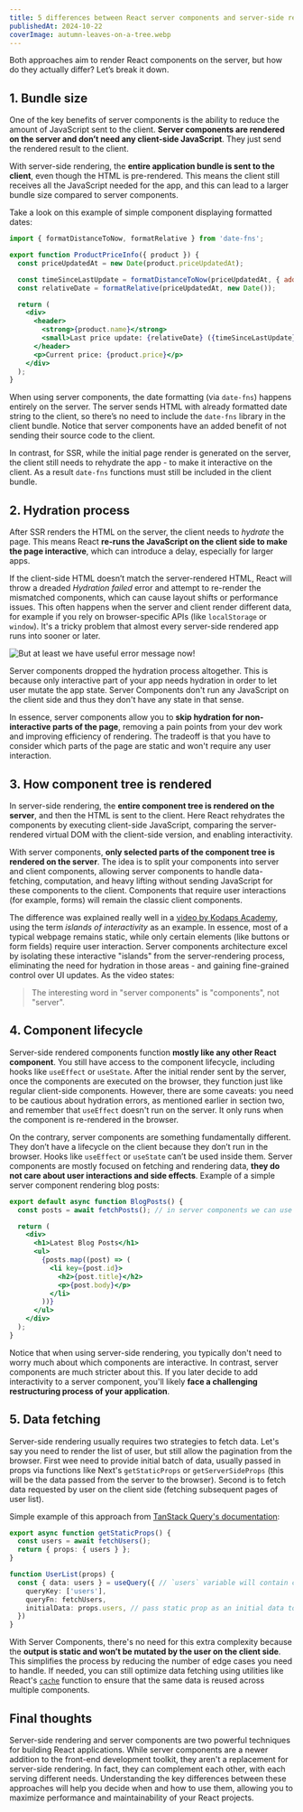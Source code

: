 ```yaml
---
title: 5 differences between React server components and server-side rendering
publishedAt: 2024-10-22
coverImage: autumn-leaves-on-a-tree.webp
---
```


Both approaches aim to render React components on the server, but how do they actually differ? Let’s break it down.
## 1. Bundle size

One of the key benefits of server components is the ability to reduce the amount of JavaScript sent to the client. **Server components are rendered on the server and don’t need any client-side JavaScript**. They just send the rendered result to the client.

With server-side rendering, the **entire application bundle is sent to the client**, even though the HTML is pre-rendered. This means the client still receives all the JavaScript needed for the app, and this can lead to a larger bundle size compared to server components.

Take a look on this example of simple component displaying formatted dates:

```jsx
import { formatDistanceToNow, formatRelative } from 'date-fns';

export function ProductPriceInfo({ product }) {
  const priceUpdatedAt = new Date(product.priceUpdatedAt);

  const timeSinceLastUpdate = formatDistanceToNow(priceUpdatedAt, { addSuffix: true });
  const relativeDate = formatRelative(priceUpdatedAt, new Date());

  return (
    <div>
      <header>
        <strong>{product.name}</strong>
        <small>Last price update: {relativeDate} ({timeSinceLastUpdate})</small>
      </header>
      <p>Current price: {product.price}</p>
    </div>
  );
}
```

When using server components, the date formatting (via `date-fns`) happens entirely on the server. The server sends HTML with already formatted date string to the client, so there’s no need to include the `date-fns` library in the client bundle. Notice that server components have an added benefit of not sending their source code to the client.

In contrast, for SSR, while the initial page render is generated on the server, the client still needs to rehydrate the app - to make it interactive on the client. As a result `date-fns` functions must still be included in the client bundle.
## 2. Hydration process

After SSR renders the HTML on the server, the client needs to *hydrate* the page. This means React **re-runs the JavaScript on the client side to make the page interactive**, which can introduce a delay, especially for larger apps.

If the client-side HTML doesn’t match the server-rendered HTML, React will throw a dreaded *Hydration failed* error and attempt to re-render the mismatched components, which can cause layout shifts or performance issues. This often happens when the server and client render different data, for example if you rely on browser-specific APIs (like `localStorage` or `window`). It's a tricky problem that almost every server-side rendered app runs into sooner or later.

![But at least we have useful error message now!](hydration-failed-error.webp "But at least we have useful error message now!")

Server components dropped the hydration process altogether. This is because only interactive part of your app needs hydration in order to let user mutate the app state. Server Components don't run any JavaScript on the client side and thus they don't have any state in that sense.

In essence, server components allow you to **skip hydration for non-interactive parts of the page**, removing a pain points from your dev work and improving efficiency of rendering. The tradeoff is that you have to consider which parts of the page are static and won't require any user interaction.

## 3. How component tree is rendered

In server-side rendering, the **entire component tree is rendered on the server**, and then the HTML is sent to the client. Here React rehydrates the components by executing client-side JavaScript, comparing the server-rendered virtual DOM with the client-side version, and enabling interactivity.

With server components, **only selected parts of the component tree is rendered on the server**. The idea is to split your components into server and client components, allowing server components to handle data-fetching, computation, and heavy lifting without sending JavaScript for these components to the client. Components that require user interactions (for example, forms) will remain the classic client components.

The difference was explained really well in a [video by Kodaps Academy](https://www.youtube.com/watch?v=jEJEFAc8tSI), using the term *islands of interactivity* as an example. In essence, most of a typical webpage remains static, while only certain elements (like buttons or form fields) require user interaction. Server components architecture excel by isolating these interactive "islands" from the server-rendering process, eliminating the need for hydration in those areas - and gaining fine-grained control over UI updates. As the video states:

> The interesting word in "server components" is "components", not "server".
## 4. Component lifecycle

Server-side rendered components function **mostly like any other React component**. You still have access to the component lifecycle, including hooks like `useEffect` or `useState`. After the initial render sent by the server, once the components are executed on the browser, they function just like regular client-side components. However, there are some caveats: you need to be cautious about hydration errors, as mentioned earlier in section two, and remember that `useEffect` doesn't run on the server. It only runs when the component is re-rendered in the browser.

On the contrary, server components are something fundamentally different. They don’t have a lifecycle on the client because they don’t run in the browser. Hooks like `useEffect` or `useState` can’t be used inside them. Server components are mostly focused on fetching and rendering data, **they do not care about user interactions and side effects**.
Example of a simple server component rendering blog posts:

```jsx
export default async function BlogPosts() {
  const posts = await fetchPosts(); // in server components we can use await directly in the function body

  return (
    <div>
      <h1>Latest Blog Posts</h1>
      <ul>
        {posts.map((post) => (
          <li key={post.id}>
            <h2>{post.title}</h2>
            <p>{post.body}</p>
          </li>
        ))}
      </ul>
    </div>
  );
}
```

Notice that when using server-side rendering, you typically don't need to worry much about which components are interactive. In contrast, server components are much stricter about this. If you later decide to add interactivity to a server component, you'll likely **face a challenging restructuring process of your application**.

## 5. Data fetching

Server-side rendering usually requires two strategies to fetch data. Let's say you need to render the list of user, but still allow the pagination from the browser. First wee need to provide initial batch of data, usually passed in props via functions like Next's `getStaticProps` or `getServerSideProps` (this will be the data passed from the server to the browser). Second is to fetch data requested by user on the client side (fetching subsequent pages of user list).

Simple example of this approach from [TanStack Query's documentation](https://tanstack.com/query/v4/docs/framework/react/guides/ssr):

```ts
export async function getStaticProps() {
  const users = await fetchUsers();
  return { props: { users } };
}

function UserList(props) {
  const { data: users } = useQuery({ // `users` variable will contain current data reacting to User actions
    queryKey: ['users'],
    queryFn: fetchUsers,
    initialData: props.users, // pass static prop as an initial data to the cache
  })
}
```

With Server Components, there's no need for this extra complexity because the **output is static and won’t be mutated by the user on the client side**. This simplifies the process by reducing the number of edge cases you need to handle. If needed, you can still optimize data fetching using utilities like React's [`cache`](https://react.dev/reference/react/cache) function to ensure that the same data is reused across multiple components.

## Final thoughts

Server-side rendering and server components are two powerful techniques for building React applications. While server components are a newer addition to the front-end development toolkit, they aren't a replacement for server-side rendering. In fact, they can complement each other, with each serving different needs. Understanding the key differences between these approaches will help you decide when and how to use them, allowing you to maximize performance and maintainability of your React projects.
